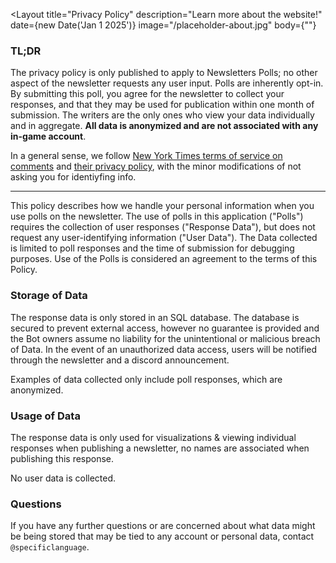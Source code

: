 ---
---

<Layout
  title="Privacy Policy"
  description="Learn more about the website!"
  date={new Date('Jan 1 2025')}
  image="/placeholder-about.jpg"
  body={""}
>

  ### TL;DR

  The privacy policy is only published to apply to Newsletters Polls; no other aspect of the newsletter requests any user input. Polls are inherently opt-in.
  By submitting this poll, you agree for the newsletter to collect your responses, and that they may be used for publication within one month of submission. The writers are the only ones who view your data individually and in aggregate. **All data is anonymized and are not associated with any in-game account**.

  In a general sense, we follow [New York Times terms of service on comments](https://help.nytimes.com/hc/en-us/articles/115014893428-Terms-of-Service#3) and [their privacy policy](https://help.nytimes.com/hc/en-us/articles/10940941449492-The-New-York-Times-Company-Privacy-Policy#for-user-generated-content), with the minor modifications of not asking you for identiyfing info.

  ---

  This policy describes how we handle your personal information when you use polls on the newsletter. The use of polls in this application ("Polls") requires the collection of user responses ("Response Data"), but does not request any user-identifying information ("User Data"). The Data collected is limited to poll responses and the time of submission for debugging purposes. Use of the Polls is considered an agreement to the terms of this Policy.

  ### Storage of Data

  The response data is only stored in an SQL database. The database is secured to prevent external access, however no guarantee is provided and the Bot owners assume no liability for the unintentional or malicious breach of Data. In the event of an unauthorized data access, users will be notified through the newsletter and a discord announcement.

  Examples of data collected only include poll responses, which are anonymized.

  ### Usage of Data

  The response data is only used for visualizations & viewing individual responses when publishing a newsletter, no names are associated when publishing this response.

  No user data is collected.

  ### Questions

  If you have any further questions or are concerned about what data might be being stored that may be tied to any account or personal data, contact `@specificlanguage`.

</Layout>